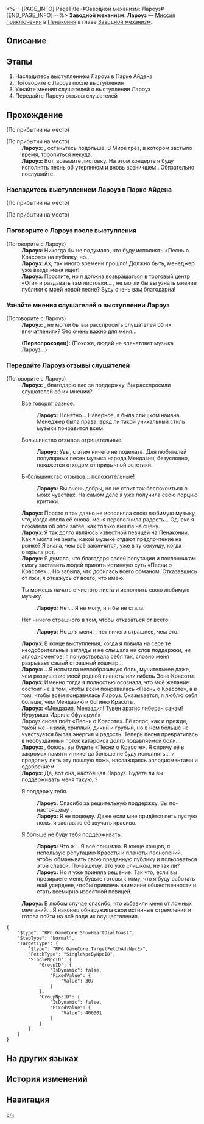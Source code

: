 <%-- [PAGE_INFO]
PageTitle=#Заводной механизм: Лароуз#
[END_PAGE_INFO] --%>
{{Дополнить|Диалоги.}}
{{Миссия Инфобокс
|id              = 4240312
|Название        = 
|Изображение     = Миссия Заводной механизм Лароуз.png
|Тип             = Миссия приключения
|Событие         = 
|Глава           = Заводной механизм
|Условия         = Завершена [[Миссия Освоения]] «[[Ночь по имени Нежность]]»
|Персонажи       = Лароуз; Первопроходец
|СтартЛокация    = [[Пенакония]] — [[Золотой миг]]
|Мир             = Пенакония
|Предыдущая      = 
|Следующая       = 
|Награды         = Опыт Освоения*100; Звёздный нефрит*10; Очищенный эфир*3; Часокредиты*180; Кредиты*20 000
}}
'''Заводной механизм: Лароуз''' — [[Миссия приключения]] в [[Пенакония]] в главе [[Заводной механизм]].

==Описание==
{{Описание|<!--официальное описание из Перекрёстка судеб-->}}

==Этапы==
# Насладитесь выступлением Лароуз в Парке Айдена
# Поговорите с Лароуз после выступления
# Узнайте мнения слушателей о выступлении Лароуз
# Передайте Лароуз отзывы слушателей

==Прохождение==
{{Дополнить}}
;(По прибытии на место)

;(По прибытии на место)
:'''Лароуз:''' {{MC|м=Дорогой господин|ж=Дорогая госпожа}}, останьтесь подольше. В Мире грёз, в котором застыло время, торопиться некуда.
:'''Лароуз:''' Вот, возьмите листовку. На этом концерте я буду исполнять песнь об утерянном и вновь возникшем {{Rubi|прекрасном|Красота}}. Обязательно послушайте.
{{Диалог Конец}}

===Насладитесь выступлением Лароуз в Парке Айдена===
{{Описание миссии|тип=Миссия приключения|локация=Золотой миг|Тик-так! Покрутите стрелки... Тик-так!<br />Исследуйте сознание людей, они ждут этого. Помогите им раскрыть свою истинную сущность.}}
{{Диалог Начало}}
;(По прибытии на место)

;(По прибытии на место)
:{{tx}}
:{{tx}}
{{Диалог Конец}}

===Поговорите с Лароуз после выступления===
{{Диалог Начало}}

;(Поговорите с Лароуз)
:'''Лароуз:''' Никогда бы не подумала, что буду исполнять «Песнь о Красоте» на публику, но...
:'''Лароуз:''' Ах, так много времени прошло! Должно быть, менеджер уже везде меня ищет!
:'''Лароуз:''' Простите, но я должна возвращаться в торговый центр «Оти» и раздавать там листовки... {{MC|ж=Уважаемая госпожа|м=Уважаемый господин}}, не могли бы вы узнать мнение публики о моей новой песне? Буду очень вам благодарна!
{{Диалог Конец}}

===Узнайте мнения слушателей о выступлении Лароуз===
{{Диалог Начало}}

;(Поговорите с Лароуз)
:'''Лароуз:''' {{MC|ж=Любезная госпожа|м=Любезный господин}}, не могли бы вы расспросить слушателей об их впечатлениях? Это очень важно для меня...

:'''(Первопроходец):''' (Похоже, людей не впечатляет музыка Лароуз...)
{{Диалог Конец}}

===Передайте Лароуз отзывы слушателей===
{{Диалог Начало}}

;(Поговорите с Лароуз)
:'''Лароуз:''' {{MC|ж=Любезная госпожа|м=Любезный господин}}, благодарю вас за поддержку. Вы расспросили слушателей об их мнении?
:{{Диалог|Стрелка}} Все говорят разное.
::'''Лароуз:''' Понятно... Наверное, я была слишком наивна. Менеджер была права: вряд ли такой уникальный стиль музыки понравится всем.
:{{Диалог|Стрелка}} Большинство отзывов отрицательные.
::'''Лароуз:''' Увы, с этим ничего не поделать. Для любителей популярных песен музыка народа Мендазии, безусловно, покажется отходом от привычной эстетики.
:{{Диалог|Стрелка}} Б-большинство отзывов... положительные!
::'''Лароуз:''' Вы очень добры, но не стоит так беспокоиться о моих чувствах. На самом деле я уже получила свою порцию критики.
:'''Лароуз:''' Просто я так давно не исполняла свою любимую музыку, что, когда спела её снова, меня переполнила радость... Однако я пожалела об этой затее, как только вышла на сцену.
:'''Лароуз:''' Я так долго являюсь известной певицей на Пенаконии. Как я могла не знать, какой музыке отдают предпочтение на рынке? Я знала, чем всё закончится, уже в ту секунду, когда открыла рот.
:'''Лароуз:''' Я думала, что благодаря своей репутации и поклонникам смогу заставить людей принять истинную суть «Песни о Красоте»... Но забыла, что добилась всего обманом. Отказавшись от лжи, я откажусь от всего, что имею.
:{{Диалог|Стрелка}} Ты можешь начать с чистого листа и исполнять свою любимую музыку.
::'''Лароуз:''' Нет... Я не могу, и я бы не стала.
:{{Диалог|Стрелка}} Нет ничего страшного в том, чтобы отказаться от всего.
::'''Лароуз:''' Но для меня, {{MC|ж=любезная госпожа|м=любезный господин}}, нет ничего страшнее, чем это.
:'''Лароуз:''' В конце выступления, когда я ловила на себе те неодобрительные взгляды и не слышала ни слов поддержки, ни аплодисментов, я почувствовала себя так, словно меня разрывает самый страшный кошмар...
:'''Лароуз:''' ...Я испытала невообразимую боль, мучительнее даже, чем разрушение моей родной планеты или гибель Эона Красоты.
:'''Лароуз:''' Именно тогда я полностью осознала, что моё желание состоит не в том, чтобы всем понравилась «Песнь о Красоте», а в том, чтобы всем понравилась Лароуз. Оказывается, я люблю себя больше, чем Мендазию и богиню Красоты.
:'''Лароуз:''' «Мендазия, Мензадия! Тувен арзтис либеран санам! Нуруриша Идрила бфуларун!»
:Лароуз снова поёт «Песнь о Красоте». Её голос, как и прежде, такой же низкий, хриплый, дикий и грубый, но в нём больше не чувствуется былая энергия и радость. Теперь песня превратилась в необузданный поток катарсиса долго подавляемой боли.
:'''Лароуз:''' {{MC|ж=Любезная госпожа|м=Любезный господин}}, боюсь, вы будете {{MC|ж=последней слушательницей|м=последним слушателем}} «Песни о Красоте». Я спрячу её в закромах памяти и никогда больше не буду исполнять... и продолжу петь эту пошлую ложь, наслаждаясь аплодисментами и одобрением.
:'''Лароуз:''' Да, вот она, настоящая Лароуз. Будете ли вы поддерживать меня такую, {{MC|ж=любезная госпожа|м=любезный господин}}?
:{{Диалог|Стрелка}} Я поддержу тебя.
::'''Лароуз:''' Спасибо за решительную поддержку. Вы по-настоящему {{MC|ж=преданная слушательница|м=преданный слушатель}}.
::'''Лароуз:''' Я не подведу. Даже если мне придётся петь пустую ложь, я заставлю её звучать красиво.
:{{Диалог|Стрелка}} Я больше не буду тебя поддерживать.
::'''Лароуз:''' Что ж... Я всё понимаю. В конце концов, я использую репутацию Красоты и планеты песнопений, чтобы обманывать свою преданную публику и пользоваться этой славой. По-вашему, это уже слишком, не так ли?
::'''Лароуз:''' Но я уже приняла решение. Так что, если вы презираете меня, будьте готовы к тому, что я буду работать ещё усерднее, чтобы привлечь внимание общественности и стать всемирно известной певицей.
:'''Лароуз:''' В любом случае спасибо, что избавили меня от ложных мечтаний... Я наконец обнаружила свои истинные стремления и готова пойти на всё ради их осуществления.
<pre>{
	"$type": "RPG.GameCore.ShowHeartDialToast",
	"StepType": "Normal",
	"TargetType": {
		"$type": "RPG.GameCore.TargetFetchAdvNpcEx",
		"FetchType": "SingleNpcByNpcID",
		"SingleNpcID": {
			"GroupID": {
				"IsDynamic": false,
				"FixedValue": {
					"Value": 307
				}
			},
			"GroupNpcID": {
				"IsDynamic": false,
				"FixedValue": {
					"Value": 400001
				}
			}
		}
	}
}</pre>
{{Диалог Конец}}

==На других языках==
{{На других языках
|en   = Clockwork: Larose
|zhs  = 钟表把戏：拉洛丝
|zht  = 鐘錶把戲：拉洛絲
|ja   = クロックトリック：ラローズ
|ko   = 시계 트릭: 라로즈
|es   = Trucorreloj: Larose
|fr   = Pouvoir de la Pendule&nbsp;: Larose
|ru   = Заводной механизм: Лароуз
|th   = กลนาฬิกา: Larose
|vi   = Thủ Thuật Đồng Hồ: Larose
|de   = Uhrwerk: Larose
|id   = Clockwork: Larose
|pt   = Truquelógio: Larose
}}

==История изменений==
{{История изменений|3.5}}

==Навигация==
{{Миссия приключения Навбокс|Глава }}

[[en:]]
